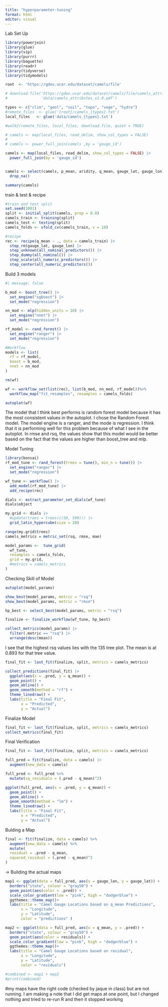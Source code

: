 ---
title: "hyperparameter-tuning"
format: html
editor: visual
---

Lab Set Up

```{r}
library(powerjoin)
library(glue)
library(vip)
library(purrr)
library(baguette)
library(readr)
library(tidyverse)
library(tidymodels)

root  <- 'https://gdex.ucar.edu/dataset/camels/file'

# download.file('https://gdex.ucar.edu/dataset/camels/file/camels_attributes_v2.0.pdf', 
#               'data/camels_attributes_v2.0.pdf')

types <- c("clim", "geol", "soil", "topo", "vege", "hydro")
#remote_files  <- glue('{root}/camels_{types}.txt')
local_files   <- glue('data/camels_{types}.txt')

#walk2(remote_files, local_files, download.file, quiet = TRUE)

# camels <- map(local_files, read_delim, show_col_types = FALSE) 
# 
# camels <- power_full_join(camels ,by = 'gauge_id')

camels <- map(local_files, read_delim, show_col_types = FALSE) |> 
  power_full_join(by = 'gauge_id') 


camels <- select(camels, p_mean, aridity, q_mean, gauge_lat, gauge_lon) %>% 
  drop_na()

summary(camels)
```

train & test & recipe

```{r}
#train and test split
set.seed(1001)
split <- initial_split(camels, prop = 0.8)
camels_train <- training(split)
camels_test <- testing(split)
camels_folds <- vfold_cv(camels_train, v = 10)

#recipe
rec <- recipe(q_mean ~ ., data = camels_train) |>
  step_rm(gauge_lat, gauge_lon) |>
  step_unknown(all_nominal_predictors()) |>
  step_dummy(all_nominal()) |>
  step_scale(all_numeric_predictors()) |>
  step_center(all_numeric_predictors())

```

Build 3 models

```{r}
#| message: false

b_mod <- boost_tree() |>
  set_engine("xgboost") |>
  set_mode("regression")

nn_mod <- mlp(hidden_units = 10) |>
  set_engine("nnet") |>
  set_mode("regression")

rf_model <- rand_forest() |>
  set_engine("ranger") |>
  set_mode("regression")

#Workflow
models <- list(
  rf = rf_model,
  boost = b_mod,
  nnet = nn_mod
)

rm(wf)

wf <- workflow_set(list(rec), list(b_mod, nn_mod, rf_model))%>%
  workflow_map("fit_resamples", resamples = camels_folds)

autoplot(wf)
```


The model that I think best performs is random forest model because it has the most consistent values in the autoplot.
I chose the Random Forest model. The model engine is a ranger, and the mode is regression. I think that it is performing well for this problem because of what I see in the autoplot. In rmse and rsq, the values show that this model would be better based on the fact that the values are higher than boost_tree and mlp.

Model Tuning

```{r}
library(bonsai)
rf_mod_tune <- rand_forest(trees = tune(), min_n = tune()) |> 
  set_engine("ranger") |> 
  set_mode("regression")

wf_tune <- workflow() |> 
  add_model(rf_mod_tune) |> 
  add_recipe(rec)

dials <- extract_parameter_set_dials(wf_tune) 
dials$object

my.grid <- dials |> 
  #update(trees = trees(c(50, 500))) |>
  grid_latin_hypercube(size = 20)

range(my.grid$trees)
camels_metrics = metric_set(rsq, rmse, mae)

model_params <-  tune_grid(
  wf_tune,
  resamples = camels_folds,
  grid = my.grid,
  #metrics = camels_metrics
)
```
Checking Skill of Model 
```{r}
autoplot(model_params)

show_best(model_params, metric = "rsq")
show_best(model_params, metric = "rmse")

hp_best <- select_best(model_params, metric = "rsq")

finalize <- finalize_workflow(wf_tune, hp_best)

```

```{r}
collect_metrics(model_params) |>
  filter(.metric == "rsq") |>
  arrange(desc(mean)) 
```
I see that the highest rsq values lies with the 135 tree plot. The mean is at 0.893 for that tree value. 

```{r}
final_fit <- last_fit(finalize, split, metrics = camels_metrics)

collect_predictions(final_fit) |> 
  ggplot(aes(x = .pred, y = q_mean)) + 
  geom_point() +
  geom_abline() + 
  geom_smooth(method = "rf") + 
  theme_linedraw() + 
  labs(title = "Final Fit", 
       x = "Predicted", 
       y = "Actual")
```
Finalize Model 
```{r}
final_fit <- last_fit(finalize, split, metrics = camels_metrics)
collect_metrics(final_fit)
```

Final Verification
```{r}
final_fit <- last_fit(finalize, split, metrics = camels_metrics)
```


```{r}
full_pred = fit(finalize, data = camels) |>
  augment(new_data = camels) 

full_pred <- full_pred %>%
  mutate(sq_residuals = (.pred - q_mean)^2)

ggplot(full_pred, aes(x = .pred, y = q_mean)) +
  geom_point() +
  geom_abline() +
  geom_smooth(method = "lm") +
  theme_linedraw() +
  labs(title = "Final Fit", 
       x = "Predicted", 
       y = "Actual")
```
Bulding a Map
```{r}
final <- fit(finalize, data = camels) %>%
  augment(new_data = camels) %>%
  mutate(
  residual = .pred - q_mean,
  squared_residual = (.pred - q_mean)^2
)
```

-> Building the actual maps 
```{r}
map1 <- ggplot(data = full_pred, aes(x = gauge_lon, y = gauge_lat)) +
  borders("state", colour = "gray50") +
  geom_point(aes(color = .pred)) +
  scale_color_gradient(low = "pink", high = "dodgerblue") +
  ggthemes::theme_map()+
  labs(title = "Camel Gauge Locations based on q_mean Predictions",
       x = "Longitude",
       y = "Latitude",
       color = "predictions" )
```

```{r}
map2 <- ggplot(data = full_pred, aes(x = q_mean, y = .pred)) +
  borders("state", colour = "gray50") +
  geom_point(aes(color = residuals)) +
  scale_color_gradient(low = "pink", high = "dodgerblue") +
  ggthemes::theme_map()+ 
  labs(title = "Camel Gauge Locations based on residual",
       x = "Longitude",
       y = "Latitude",
       color = "residuals")
```

```{r}
#combined <- map1 + map2
#print(combined)
```


#my maps have the right code (checked by jaque in class) but are not running. I am making a note that I did get maps at one point, but I changed nothing and tried to re-run R and then it stopped working 



